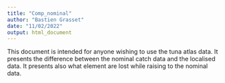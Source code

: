 ```yaml
---
title: "Comp_nominal"
author: "Bastien Grasset"
date: "11/02/2022"
output: html_document
---
```


This document is intended for anyone wishing to use the tuna atlas data. It presents the difference between the nominal catch data and the localised data. It presents also what element are lost while raising to the nominal data.
